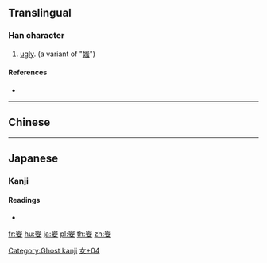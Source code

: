 ==Translingual==

===Han character===
{{Han char|rn=38|rad=女|as=04|sn=7|four=|canj=UMV|ids=⿳屮一女, ⿳山一女}}

# [[ugly]]. (a variant of "[[媸]]")

====References====
* {{Han ref|kx=0256.280|dkj=06094|dj=|hdz=10763.021|uh=599B|ud=22939|bh=|bd=}}

----

==Chinese==
{{zh-see|媸|v}}

----

==Japanese==

===Kanji===
{{ja-kanji|rs=女04|grade=uc}}

====Readings====
* {{ja-readings|on=[[し]] (shi)|kun=}}


[[Category:Ghost kanji]]
[[Category:Japanese-only CJKV Characters|女+04]]

[[fr:妛]]
[[hu:妛]]
[[ja:妛]]
[[pl:妛]]
[[th:妛]]
[[zh:妛]]